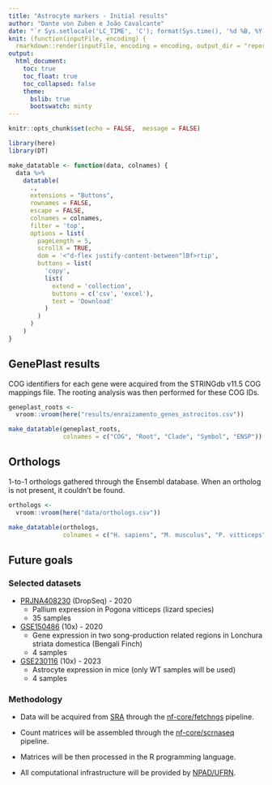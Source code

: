 ```yaml
---
title: "Astrocyte markers - Initial results"
author: "Dante von Zuben e João Cavalcante"
date: "`r Sys.setlocale('LC_TIME', 'C'); format(Sys.time(), '%d %B, %Y')`"
knit: (function(inputFile, encoding) {
  rmarkdown::render(inputFile, encoding = encoding, output_dir = "reports/") })
output:
  html_document:
    toc: true
    toc_float: true
    toc_collapsed: false
    theme:
      bslib: true
      bootswatch: minty
---
```


```r
knitr::opts_chunk$set(echo = FALSE,  message = FALSE)

library(here)
library(DT)

make_datatable <- function(data, colnames) {
  data %>%
    datatable(
      .,
      extensions = "Buttons",
      rownames = FALSE,
      escape = FALSE,
      colnames = colnames,
      filter = 'top',
      options = list(
        pageLength = 5,
        scrollX = TRUE,
        dom = '<"d-flex justify-content-between"lBf>rtip',
        buttons = list(
          'copy',
          list(
            extend = 'collection',
            buttons = c('csv', 'excel'),
            text = 'Download'
          )
        )
      )
    )
}
```

## GenePlast results

COG identifiers for each gene were acquired from the STRINGdb v11.5 COG mappings file.
The rooting analysis was then performed for these COG IDs.

:::{.column-body-outset}
```r
geneplast_roots <-
  vroom::vroom(here("results/enraizamento_genes_astrocitos.csv"))

make_datatable(geneplast_roots,
               colnames = c("COG", "Root", "Clade", "Symbol", "ENSP"))
```
:::

## Orthologs

1-to-1 orthologs gathered through the Ensembl database. 
When an ortholog is not present, it couldn't be found.

:::{.column-body-outset}
```r
orthologs <-
  vroom::vroom(here("data/orthologs.csv"))

make_datatable(orthologs,
               colnames = c("H. sapiens", "M. musculus", "P. vitticeps", "L. striata domestica"))
```
:::

## Future goals

### Selected datasets

- [PRJNA408230](https://www.ncbi.nlm.nih.gov/bioproject/PRJNA408230) (DropSeq) - 2020
  - Pallium expression in Pogona vitticeps (lizard species)
  - 35 samples
  
- [GSE150486](https://www.ncbi.nlm.nih.gov/geo/query/acc.cgi?acc=GSE150486) (10x) - 2020
  - Gene expression in two song-production related regions in Lonchura striata domestica (Bengali Finch)
  - 4 samples

- [GSE230116](https://www.ncbi.nlm.nih.gov/geo/query/acc.cgi?acc=GSE230116) (10x) - 2023 
  - Astrocyte expression in mice (only WT samples will be used)
  - 4 samples

### Methodology

- Data will be acquired from [SRA](https://www.ncbi.nlm.nih.gov/sra/) through the [nf-core/fetchngs](https://github.com/nf-core/fetchngs) pipeline.

- Count matrices will be assembled through the [nf-core/scrnaseq](https://github.com/nf-core/scrnaseq) pipeline.

- Matrices will be then processed in the R programming language.

- All computational infrastructure will be provided by [NPAD/UFRN](http://npad.ufrn.br/).



